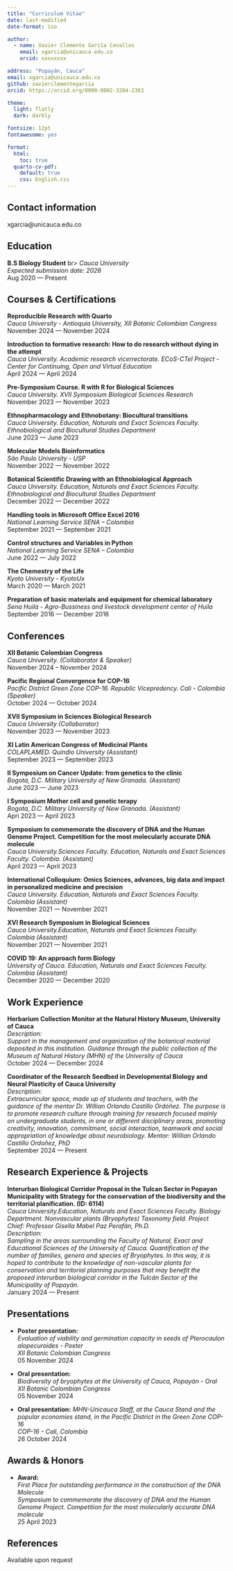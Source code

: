 ```yaml
---
title: "Curriculum Vitae"
date: last-modified
date-format: iso

author: 
  - name: Xavier Clemente García Cevallos
    email: xgarcia@unicauca.edu.co
    orcid: xxxxxxxx

address: "Popayán, Cauca"
email: xgarcia@unicauca.edu.co
github: xavierclementegarcia 
orcid: https://orcid.org/0000-0002-3284-2363 

theme:
  light: flatly
  dark: darkly

fontsize: 12pt
fontawesome: yes

format:
  html: 
    toc: true 
  quarto-cv-pdf: 
    default: true
    css: English.css
---
```


## Contact information

::: {.print-only .contact-block}
xgarcia\@unicauca.edu.co
:::

## Education

**B.S Biology Student** 
br> *Cauca University* <br> 
*Expected submission date: 2026* <br>
\hfill[Aug 2020 --- Present]{.cvdate}


## Courses & Certifications

**Reproducible Research with Quarto** <br> *Cauca University - Antioquia University, XII Botanic Colombian Congress* <br>
[November 2024 --- November 2024]{.cvdate}

**Introduction to formative research: How to do research without dying in the attempt** <br> *Cauca University. Academic research vicerrectorate. ECoS-CTeI Project - Center for Continuing, Open and Virtual Education* <br>
[April 2024 --- April 2024]{.cvdate}

**Pre-Symposium Course. R with R for Biological Sciences** <br> *Cauca University. XVII Symposium Biological Sciences Research* <br>
[November 2023 --- November 2023]{.cvdate}

**Ethnopharmacology and Ethnobotany: Biocultural transitions** <br> *Cauca University. Education, Naturals and Exact Sciences Faculty. Ethnobiological and Biocultural Studies Department* <br>
[June 2023 --- June 2023]{.cvdate}

**Molecular Models Bioinformatics** <br> *São Paulo University - USP* <br>
[November 2022 --- November 2022]{.cvdate}

**Botanical Scientific Drawing with an Ethnobiological Approach** <br> *Cauca University. Education, Naturals and Exact Sciences Faculty. Ethnobiological and Biocultural Studies Department* <br>
[December 2022 --- December 2022]{.cvdate}

**Handling tools in Microsoft Office Excel 2016** <br> *National Learning Service SENA – Colombia* <br>
[September 2021 --- September 2021]{.cvdate}

**Control structures and Variables in Python** <br> *National Learning Service SENA – Colombia* <br>[June 2022 --- July 2022]{.cvdate}

**The Chemestry of the Life** <br> *Kyoto University - KyotoUx* <br>[March 2020 --- March 2021]{.cvdate}

**Preparation of basic materials and equipment for chemical laboratory** <br> *Sena Huila - Agro-Bussiness and livestock development center of Huila* <br>[September 2016 --- December 2016]{.cvdate}

## Conferences

**XII Botanic Colombian Congress** <br> *Cauca University. (Collaborator & Speaker)*<br>[November 2024 -- November 2024]{.cvdate}

**Pacific Regional Convergence for COP-16** <br> *Pacific District Green Zone COP-16. Republic Vicepredency. Cali - Colombia (Speaker)* <br>[October 2024 --- October 2024]{.cvdate}

**XVII Symposium in Sciences Biological Research** <br> *Cauca University (Collaborator)* <br>[November 2023 --- November 2023]{.cvdate}

**XI Latin American Congress of Medicinal Plants** <br> *COLAPLAMED. Quindío University (Assistant)* <br>[September 2023 --- September 2023]{.cvdate}

**II Symposium on Cancer Update: from genetics to the clinic** <br> *Bogota, D.C. Military University of New Granada. (Assistant)* <br>[June 2023 --- June 2023]{.cvdate}

**I Symposium Mother cell and genetic terapy** <br> *Bogota, D.C. Military University of New Granada. (Assistant)* <br>[Apri 2023 --- April 2023]{.cvdate}

**Symposium to commemorate the discovery of DNA and the Human Genome Project. Competition for the most molecularly accurate DNA molecule** <br> *Cauca University.Sciences Faculty. Education, Naturals and Exact Sciences Faculty. Colombia. (Assistant)* <br>[April 2023 --- April 2023]{.cvdate}

**International Colloquium: Omics Sciences, advances, big data and impact in personalized medicine and precision** <br> *Cauca University. Education, Naturals and Exact Sciences Faculty. Colombia (Assistant)* <br>[November 2021 --- November 2021]{.cvdate}

**XVI Research Symposium in Biological Sciences** <br> *Cauca University.Education, Naturals and Exact Sciences Faculty. Colombia (Assistant)* <br>[November 2021 --- November 2021]{.cvdate}

**COVID 19: An approach form Biology** <br> *University of Cauca. Education, Naturals and Exact Sciences Faculty. Colombia (Assistant)* <br>[December 2020 --- December 2020]{.cvdate}

## Work Experience

**Herbarium Collection Monitor at the Natural History Museum, University of Cauca** <br> *Description:* <br> *Support in the management and organization of the botanical material deposited in this institution. Guidance through the public collection of the Museum of Natural History (MHN) of the University of Cauca* <br>[October 2024 --- December 2024]{.cvdate}

**Coordinator of the Research Seedbed in Developmental Biology and Neural Plasticity of Cauca University** <br> *Description:* <br> *Extracurricular space, made up of students and teachers, with the guidance of the mentor Dr. Willian Orlando Castillo Ordóñez. The purpose is to promote research culture through training for research focused mainly on undergraduate students, in one or different disciplinary areas, promoting creativity, innovation, commitment, social interaction, teamwork and social appropriation of knowledge about neurobiology. Mentor: Willian Orlando Castillo Ordoñez, PhD* <br>[September 2024 --- Present]{.cvdate}

## Research Experience & Projects

**Interurban Biological Corridor Proposal in the Tulcan Sector in Popayan Municipality with Strategy for the conservation of the biodiversity and the territorial planification. (ID: 6114)** <br> *Cauca University.Education, Naturals and Exact Sciences Faculty. Biology Department. Nonvascular plants (Bryophytes) Taxonomy field. Project Chief: Professor Gisella Mabel Paz Perafán, Ph.D.* <br> *Description:* <br> *Sampling in the areas surrounding the Faculty of Natural, Exact and Educational Sciences of the University of Cauca. Quantification of the number of families, genera and species of Bryophytes. In this way, it is hoped to contribute to the knowledge of non-vascular plants for conservation and territorial planning purposes that may benefit the proposed interurban biological corridor in the Tulcán Sector of the Municipality of Popayán.* <br>[January 2024 --- Present]{.cvdate}

::: no-print
## Presentations

-   **Poster presentation:** <br> *Evaluation of viability and germination capacity in seeds of Pterocaulon alopecuroides - Poster* <br> *XII Botanic Colombian Congress* <br>[05 November 2024]{.cvdate}

-   **Oral presentation:** <br> *Biodiversity of bryophytes at the University of Cauca, Popayán - Oral* <br> *XII Botanic Colombian Congress* <br>[05 November 2024]{.cvdate}

-   **Oral presentation:** *MHN-Unicauca Staff, at the Cauca Stand and the popular economies stand, in the Pacific District in the Green Zone COP-16* <br> *COP-16 - Cali, Colombia* <br>[26 October 2024]{.cvdate}

## Awards & Honors

-   **Award:** <br> *First Place for outstanding performance in the construction of the DNA Molecule* <br> *Symposium to commemorate the discovery of DNA and the Human Genome Project. Competition for the most molecularly accurate DNA molecule* <br>[25 April 2023]{.cvdate}
:::

::: print-only
## References

Available upon request
:::
